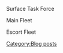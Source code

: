 Surface Task Force

Main Fleet

{{EventComp
| Junyou/Kai Ni
| 86
| Type 97 Torpedo Bomber (Murata Squadron)
| Tenzan (601 Air Group)
| Type 97 Torpedo Bomber (Skilled)
| Fleet Command Facility
|-
| Hiyou/Kai
| 68
| Ryuusei
| Tenzan
| Tenzan
| Saiun
|-
| Haguro/Kai Ni
| 93
| 20.3cm (No.2) Twin Gun Mount
| 20.3cm (No.2) Twin Gun Mount
| Type 0 Reconnaissance Seaplane
| Type 32 Surface Radar
|-
| Choukai/Kai Ni
| 73
| 20.3cm (No.2) Twin Gun Mount
| 20.3cm (No.2) Twin Gun Mount
| Type 0 Reconnaissance Seaplane
| Type 22 Surface Radar Kai 4
|-
| Fusou/Kai
| 43
| 35.6cm Twin Gun Mount
| 35.6cm Twin Gun Mount
| Zuiun (634 Air Group)
| Type 22 Surface Radar Kai 4
|-
| Yamashiro/Kai
| 64
| 35.6cm Twin Gun Mount
| 35.6cm Twin Gun Mount
| Zuiun (634 Air Group)
| Type 22 Surface Radar
|-
| hq = 100
}}

Escort Fleet

{{EventComp
| Abukuma/Kai Ni
| 91
| Type A Ko-hyoteki
| 61cm Quadruple (Oxygen) Torpedo Mount
| 61cm Quintuple (Oxygen) Torpedo Mount
|-
| Ooi/Kai Ni
| 65
| Type A Ko-hyoteki
| 61cm Quintuple (Oxygen) Torpedo Mount
| 61cm Quintuple (Oxygen) Torpedo Mount
|-
| Mikazuki/Kai
| 51
| Type 13 Air Radar Kai
| 10cm Twin High-angle Gun Mount + Anti-Aircraft Fire Director
| 12.7cm Twin Gun Mount Model B Kai 2
|-
| Satsuki/Kai
| 48
| Type 13 Air Radar Kai
| 10cm Twin High-angle Gun Mount + Anti-Aircraft Fire Director
| 120mm Twin Gun Mount
|-
| Yuudachi/Kai Ni
| 56
| Type 22 Surface Radar
| 61cm Quadruple (Oxygen) Torpedo Mount
| 61cm Quadruple (Oxygen) Torpedo Mount
|-
| Shigure/Kai Ni
| 65
| 61cm Quadruple (Oxygen) Torpedo Mount
| 61cm Quadruple (Oxygen) Torpedo Mount
| Type 33 Surface Radar
|-
| hq = 100
}}
[[Category:Blog posts]]